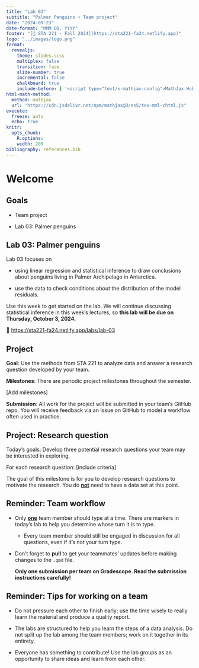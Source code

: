 ```yaml
---
title: "Lab 03"
subtitle: "Palmer Penguins + Team project"
date: "2024-09-23"
date-format: "MMM DD, YYYY"
footer: "[🔗 STA 221 - Fall 2024](https://sta221-fa24.netlify.app)"
logo: "../images/logo.png"
format: 
  revealjs:
    theme: slides.scss
    multiplex: false
    transition: fade
    slide-number: true
    incremental: false 
    chalkboard: true
    include-before: [ '<script type="text/x-mathjax-config">MathJax.Hub.Config({tex2jax: {enableAssistiveMml: false}});</script>']
html-math-method:
  method: mathjax
  url: "https://cdn.jsdelivr.net/npm/mathjax@3/es5/tex-mml-chtml.js"
execute:
  freeze: auto
  echo: true
knitr:
  opts_chunk: 
    R.options:      
    width: 200
bibliography: references.bib
---
```


# Welcome

## Goals

-   Team project

```{=html}
<!-- -->
```
-   Lab 03: Palmer penguins

## Lab 03: Palmer penguins

Lab 03 focuses on

-   using linear regression and statistical inference to draw conclusions about penguins living in Palmer Archipelago in Antarctica.

-   use the data to check conditions about the distribution of the model residuals.

Use this week to get started on the lab. We will continue discussing statistical inference in this week's lectures, so **this lab will be due on Thursday, October 3, 2024.**

🔗 [https://sta221-fa24.netlify.app/labs/lab-03](https://sta221-fa24.netlify.app/labs/lab-03In this lab you will use linear regression and statistical inference to draw conclusions about penguins living in Palmer Archipelago in Antarctica. You will also use the data to check conditions about the distribution of the model residuals.  During the lab session, you will also begin developing research questions for your final project.)

## Project

**Goal**: Use the methods from STA 221 to analyze data and answer a research question developed by your team.

**Milestones**: There are periodic project milestones throughout the semester. \

\[Add milestones\]

**Submission**: All work for the project will be submitted in your team's GitHub repo. You will receive feedback via an Issue on GitHub to model a workflow often used in practice.

## Project: Research question

Today's goals: Develop three potential research questions your team may be interested in exploring.

For each research question: \[include criteria\]

The goal of this milestone is for you to develop research questions to motivate the research. You do [**not**]{.underline} need to have a data set at this point.

## Reminder: Team workflow

-   Only <u>**one**</u> team member should type at a time. There are markers in today's lab to help you determine whose turn it is to type.

    -   Every team member should still be engaged in discussion for all questions, even if it's not your turn type.

-   Don't forget to **pull** to get your teammates' updates before making changes to the `.qmd` file.

    ::: callout-important
    **Only one submission per team on Gradescope. Read the submission instructions carefully!**
    :::

## Reminder: Tips for working on a team {.midi}

-   Do not pressure each other to finish early; use the time wisely to really learn the material and produce a quality report.

-   The labs are structured to help you learn the steps of a data analysis. Do not split up the lab among the team members; work on it together in its entirety.

-   Everyone has something to contribute! Use the lab groups as an opportunity to share ideas and learn from each other.
